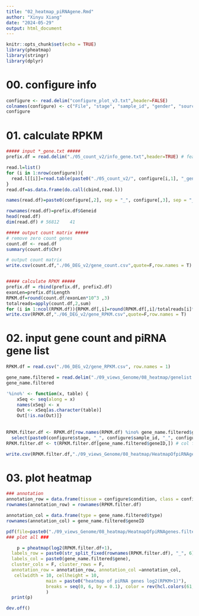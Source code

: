 ```yaml
---
title: "02_heatmap_piRNAgene.Rmd"
author: "Xinyu Xiang"
date: "2024-05-29"
output: html_document
---
```


```r
knitr::opts_chunk$set(echo = TRUE)
library(pheatmap)
library(stringr)
library(dplyr)

```

# 00. configure info
```r
configure <- read.delim("configure_plot_v3.txt",header=FALSE)
colnames(configure) <- c("File", "stage", "sample_id", "gender", "source", "condition", "tissuetype")
configure

```

# 01. calculate RPKM
```r

##### input *_gene.txt #####
prefix.df = read.delim("./05_count_v2/info_gene.txt",header=TRUE) # featurecount output column 1-6

read.l=list()
for (i in 1:nrow(configure)){
  read.l[[i]]=read.table(paste0("./05_count_v2/", configure[i,1], "_gene.txt"), header=T)
}
read.df=as.data.frame(do.call(cbind,read.l))

names(read.df)=paste0(configure[,2], sep = "_", configure[,3], sep = "_", configure[,4], sep = "_", configure[,5])

rownames(read.df)=prefix.df$Geneid
head(read.df)
dim(read.df) # 56812    41

##### output count matrix #####
# remove zero count genes
count.df <- read.df
summary(count.df$Chr)

# output count matrix
write.csv(count.df,"./06_DEG_v2/gene_count.csv",quote=F,row.names = T)


##### calculate RPKM #####
prefix.df = rbind(prefix.df, prefix2.df)
exonLen=prefix.df$Length
RPKM.df=round(count.df/exonLen*10^3 ,3)
totalreads=apply(count.df,2,sum)
for (i in 1:ncol(RPKM.df)){RPKM.df[,i]=round(RPKM.df[,i]/totalreads[i]*10^6,3)}
write.csv(RPKM.df,"./06_DEG_v2/gene_RPKM.csv",quote=F,row.names = T)
```


# 02. input gene count and piRNA gene list
```r
RPKM.df = read.csv("./06_DEG_v2/gene_RPKM.csv", row.names = 1)

gene_name.filtered = read.delim("./09_views_Genome/08_heatmap/genelist.piRNA.v3.txt", comment.char = "#", header = TRUE, sep = "\t")
gene_name.filtered

```


```r
'%ino%' <- function(x, table) {
    xSeq <- seq(along = x)
    names(xSeq) <- x
    Out <- xSeq[as.character(table)]
    Out[!is.na(Out)]}
    
    
RPKM.filter.df <- RPKM.df[row.names(RPKM.df) %ino% gene_name.filtered$geneID, ] %>% 
  select(paste0(configure$stage, "_", configure$sample_id, "_", configure$gender, "_", configure$source))
RPKM.filter.df <- t(RPKM.filter.df[gene_name.filtered$geneID,]) # col for gene, row for tissue

write.csv(RPKM.filter.df,"./09_views_Genome/08_heatmap/HeatmapOfpiRNAgenes.filtered.v6.csv",quote=F,row.names = T)


```

# 03. plot heatmap
```r
### annotation
annotation_row = data.frame(tissue = configure$condition, class = configure$tissuetype, source = configure$source)
rownames(annotation_row) = rownames(RPKM.filter.df)

annotation_col = data.frame(type = gene_name.filtered$type)
rownames(annotation_col) = gene_name.filtered$geneID
```


```r
pdf(file=paste0("./09_views_Genome/08_heatmap/HeatmapOfpiRNAgenes.filtered.v6.pdf"),height=15,width=20)
### plot all ###

    p = pheatmap(log2(RPKM.filter.df+1),
  labels_row = paste0(str_split_fixed(rownames(RPKM.filter.df), "_", 6)[,2]),
  labels_col = paste0(gene_name.filtered$gene), 
  cluster_cols = F, cluster_rows = F, 
  annotation_row = annotation_row, annotation_col =annotation_col, 
   cellwidth = 10, cellheight = 10, 
               main = paste0("heatmap of piRNA genes log2(RPKM+1)"),
               breaks = seq(0, 6, by = 0.1), color = rev(hcl.colors(61,"Reds"))
               )
  print(p)

dev.off()
  
```

